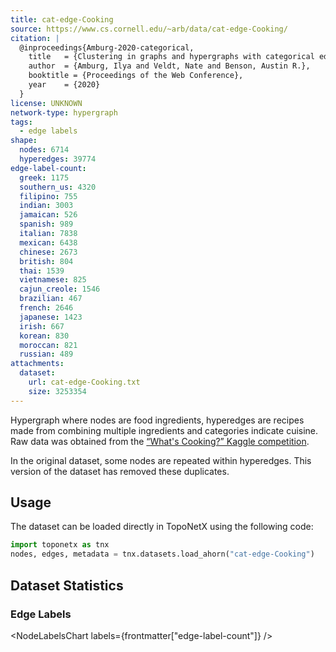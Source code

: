 ```yaml
---
title: cat-edge-Cooking
source: https://www.cs.cornell.edu/~arb/data/cat-edge-Cooking/
citation: |
  @inproceedings{Amburg-2020-categorical,
    title   = {Clustering in graphs and hypergraphs with categorical edge labels},
    author  = {Amburg, Ilya and Veldt, Nate and Benson, Austin R.},
    booktitle = {Proceedings of the Web Conference},
    year    = {2020}
  }
license: UNKNOWN
network-type: hypergraph
tags:
  - edge labels
shape:
  nodes: 6714
  hyperedges: 39774
edge-label-count:
  greek: 1175
  southern_us: 4320
  filipino: 755
  indian: 3003
  jamaican: 526
  spanish: 989
  italian: 7838
  mexican: 6438
  chinese: 2673
  british: 804
  thai: 1539
  vietnamese: 825
  cajun_creole: 1546
  brazilian: 467
  french: 2646
  japanese: 1423
  irish: 667
  korean: 830
  moroccan: 821
  russian: 489
attachments:
  dataset:
    url: cat-edge-Cooking.txt
    size: 3253354
---
```



Hypergraph where nodes are food ingredients, hyperedges are recipes made from combining multiple ingredients and categories indicate cuisine.
Raw data was obtained from the [“What's Cooking?” Kaggle competition](https://www.kaggle.com/c/whats-cooking).

<Alert type="warning">
  In the original dataset, some nodes are repeated within hyperedges. This
  version of the dataset has removed these duplicates.
</Alert>

## Usage

The dataset can be loaded directly in TopoNetX using the following code:

```python
import toponetx as tnx
nodes, edges, metadata = tnx.datasets.load_ahorn("cat-edge-Cooking")
```

## Dataset Statistics

<dl className="not-prose grid gap-5 sm:grid-cols-2">
  <Stat title="Nodes" value={formatNumber(frontmatter["shape"]["nodes"])} />
  <Stat title="Node Type" value="Ingredient" />
  <Stat
    title="Hyperedges"
    value={formatNumber(frontmatter["shape"]["hyperedges"])}
  />
  <Stat title="Hyperedge Type" value="Recipe" />
</dl>

### Edge Labels

<NodeLabelsChart labels={frontmatter["edge-label-count"]} />
